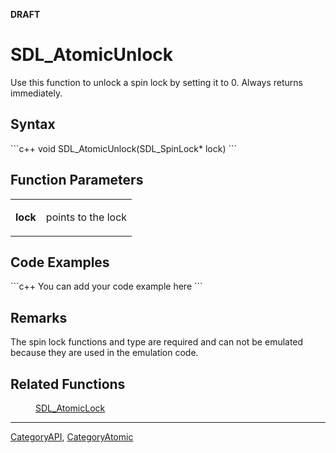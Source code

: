 <!-- pragma section-numbers off -->
<!-- pragma disable-camelcase -->
'''DRAFT'''

= SDL_AtomicUnlock =
Use this function to unlock a spin lock by setting it to 0. Always returns immediately.


== Syntax ==
```c++
void SDL_AtomicUnlock(SDL_SpinLock* lock)
```

== Function Parameters ==
{|
|'''lock'''
|points to the lock
|}

== Code Examples ==
```c++
You can add your code example here
```

== Remarks ==
The spin lock functions and type are required and can not be emulated because they are used in the emulation code.

== Related Functions ==
:[[SDL_AtomicLock]]

----
[[CategoryAPI]], [[CategoryAtomic]]
